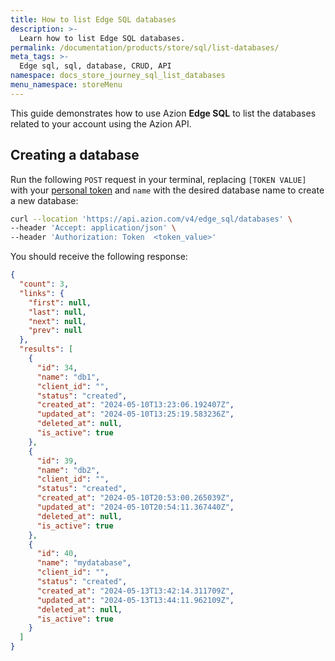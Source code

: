 ```yaml
---
title: How to list Edge SQL databases
description: >-
  Learn how to list Edge SQL databases.
permalink: /documentation/products/store/sql/list-databases/
meta_tags: >-
  Edge sql, sql, database, CRUD, API
namespace: docs_store_journey_sql_list_databases
menu_namespace: storeMenu
---
```


This guide demonstrates how to use Azion **Edge SQL** to list the databases related to your account using the Azion API.

## Creating a database

Run the following `POST` request in your terminal, replacing `[TOKEN VALUE]` with your [personal token](/en/documentation/products/guides/personal-tokens/) and `name` with the desired database name to create a new database:

```bash
curl --location 'https://api.azion.com/v4/edge_sql/databases' \
--header 'Accept: application/json' \
--header 'Authorization: Token  <token_value>'
```

You should receive the following response:

```json
{
  "count": 3,
  "links": {
    "first": null,
    "last": null,
    "next": null,
    "prev": null
  },
  "results": [
    {
      "id": 34,
      "name": "db1",
      "client_id": "",
      "status": "created",
      "created_at": "2024-05-10T13:23:06.192407Z",
      "updated_at": "2024-05-10T13:25:19.583236Z",
      "deleted_at": null,
      "is_active": true
    },
    {
      "id": 39,
      "name": "db2",
      "client_id": "",
      "status": "created",
      "created_at": "2024-05-10T20:53:00.265039Z",
      "updated_at": "2024-05-10T20:54:11.367440Z",
      "deleted_at": null,
      "is_active": true
    },
    {
      "id": 40,
      "name": "mydatabase",
      "client_id": "",
      "status": "created",
      "created_at": "2024-05-13T13:42:14.311709Z",
      "updated_at": "2024-05-13T13:44:11.962109Z",
      "deleted_at": null,
      "is_active": true
    }
  ]
}
```

